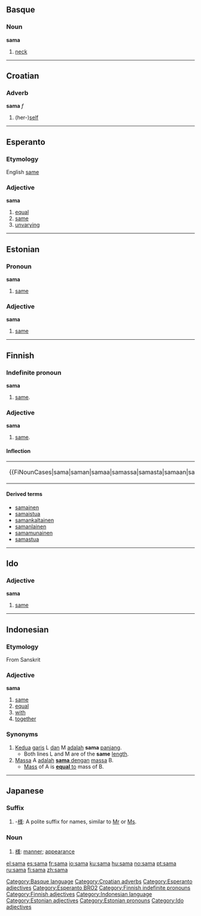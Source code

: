 ==Basque==
===Noun===
'''sama'''

# [[neck]]

[[Category:Basque language]]

----

==Croatian==
===Adverb===
'''sama''' ''f''

# (her-)[[self]]

[[Category:Croatian adverbs]]

----

==Esperanto==
===Etymology===
English [[same]]
===Adjective===
'''sama'''

#[[equal]]
#[[same]]
#[[unvarying]]

[[Category:Esperanto adjectives]]
[[Category:Esperanto BRO2]]

----

==Estonian==
===Pronoun===
'''sama'''

#[[same]]

===Adjective===
'''sama'''

#[[same]]

----

==Finnish==

===Indefinite pronoun===
'''sama'''
#[[same]].

===Adjective===
'''sama'''
#[[same]].

====Inflection====
{| cellpadding="3" |
| style="vertical-align:top;" | {{FiNounCases|sama|saman|samaa|samassa|samasta|samaan|samalla|samalta|samalle|samana|samaksi||samatta||samat|samojen|samoja|samoissa|samoista|samoihin|samoilla|samoilta|samoille|samoina|samoiksi|samoin|samoitta|samoine}}
| style="vertical-align:top;" | {{FiAdvCases|&ndash;|&ndash;|&ndash;|&ndash;|&ndash;|[[samaten]]}}
|}

====Derived terms====
*[[samainen]]
*[[samaistua]]
*[[samankaltainen]]
*[[samanlainen]]
*[[samamunainen]]
*[[samastua]]

[[Category:Finnish indefinite pronouns]]
[[Category:Finnish adjectives]]

----

==Ido==
===Adjective===
'''sama'''

#[[same]]

----

==Indonesian==
===Etymology===
From Sanskrit
===Adjective===
'''sama'''

# [[same]]
# [[equal]]
# [[with]]
# [[together]]

===Synonyms===
# [[kedua|Kedua]] [[garis]] L [[dan]] M [[adalah]] '''sama''' [[panjang]].
#* Both lines L and M are of the '''same''' [[length]].
# [[massa|Massa]] A [[adalah]] <u>'''sama''' [[dengan]]</u> [[massa]] B.
#* [[mass|Mass]] of A is <u>'''equal''' to</u> mass of B.

[[Category:Indonesian language]]

-----

==Japanese==
===Suffix===
{{ja-pos|r|suffix|hira=さま}}
#-[[様]]: A polite suffix for names, similar to [[Mr]] or [[Ms]].

===Noun===
{{ja-noun|r|hira=さま}}
#[[様]]: [[manner]]; [[appearance]]

[[Category:Estonian adjectives]]
[[Category:Estonian pronouns]]
[[Category:Ido adjectives]]

[[el:sama]]
[[es:sama]]
[[fr:sama]]
[[io:sama]]
[[ku:sama]]
[[hu:sama]]
[[no:sama]]
[[pt:sama]]
[[ru:sama]]
[[fi:sama]]
[[zh:sama]]